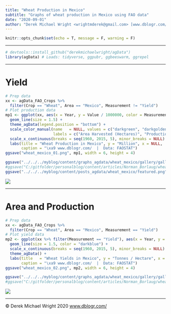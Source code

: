 ```yaml
---
title: "Wheat Production in Mexico"
subtitle: "Graphs of wheat production in Mexico using FAO data"
date: "2020-09-01"
author: "Derek Michael Wright <wrightmderek@gmail.com> [www.dblogr.com/](https://dblogr.netlify.com/) [-Image Gallery-](https://dblogr.netlify.app/graphs_agdata/wheat_mexico/)"
---
```


```r
knitr::opts_chunk$set(echo = T, message = F, warning = F)
```

---

```r
# devtools::install_github("derekmichaelwright/agData")
library(agData) # Loads: tidyverse, ggpubr, ggbeeswarm, ggrepel
```

---

# Yield 

```r
# Prep data
xx <- agData_FAO_Crops %>% 
  filter(Crop == "Wheat", Area == "Mexico", Measurement != "Yield")
# Plot production data
mp1 <- ggplot(xx, aes(x = Year, y = Value / 1000000, color = Measurement) ) +
  geom_line(size = 1.5) +
  theme_agData(legend.position = "bottom") +
  scale_color_manual(name   = NULL, values = c("darkgreen", "darkgoldenrod2"),
                     labels = c("Area Harvested (Hectares)", "Production (Tonnes)")) +
  scale_x_continuous(breaks = seq(1960, 2015, 5), minor_breaks = NULL) +
  labs(title = "Wheat Production in Mexico", y = "Million", x = NULL,
       caption = "\xa9 www.dblogr.com/  |  Data: FAOSTAT")
ggsave("wheat_mexico_01.png", mp1, width = 6, height = 4)
```

```r
ggsave("../../../myblog/content/graphs_agdata/wheat_mexico/gallery/gallery/wheat_mexico_01.png", mp1, width = 6, height = 4)
#ggsave("C:/gitfolder/personalblog/content/articles/Norman_Borlaug/wheat_mexico_01.png", width = 6, height = 4)
ggsave("../../../myblog/content/posts_agdata/wheat_mexico/featured.png", mp1, width = 6, height = 4)
```

![](wheat_mexico_01.png)

---

# Area and Production

```r
# Prep data
xx <- agData_FAO_Crops %>% 
  filter(Crop == "Wheat", Area == "Mexico", Measurement == "Yield")
# Plot yield data
mp2 <- ggplot(xx %>% filter(Measurement == "Yield"), aes(x = Year, y = Value) ) + 
  geom_line(size = 1.5, color = "darkblue") +
  scale_x_continuous(breaks = seq(1960, 2015, 5), minor_breaks = NULL) +
  theme_agData() +
  labs(title   = "Wheat Yields in Mexico", y = "Tonnes / Hectare", x = NULL,
       caption = "\xa9 www.dblogr.com/  |  Data: FAOSTAT")
ggsave("wheat_mexico_02.png", mp2, width = 6, height = 4)
```

```r
ggsave("../../../myblog/content/graphs_agdata/wheat_mexico/gallery/gallery/wheat_mexico_02.png", mp2, width = 6, height = 4)
#ggsave("C:/gitfolder/personalblog/content/articles/Norman_Borlaug/wheat_mexico_02.png", width = 6, height = 4)
```

![](wheat_mexico_02.png)

---

&copy; Derek Michael Wright 2020 [www.dblogr.com/](https://dblogr.netlify.com/)